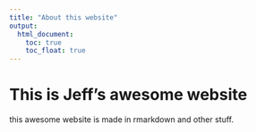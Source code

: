```yaml
---
title: "About this website"
output: 
  html_document:
    toc: true
    toc_float: true
---
```


# This is Jeff's awesome website

this awesome website is made in rmarkdown and other stuff.